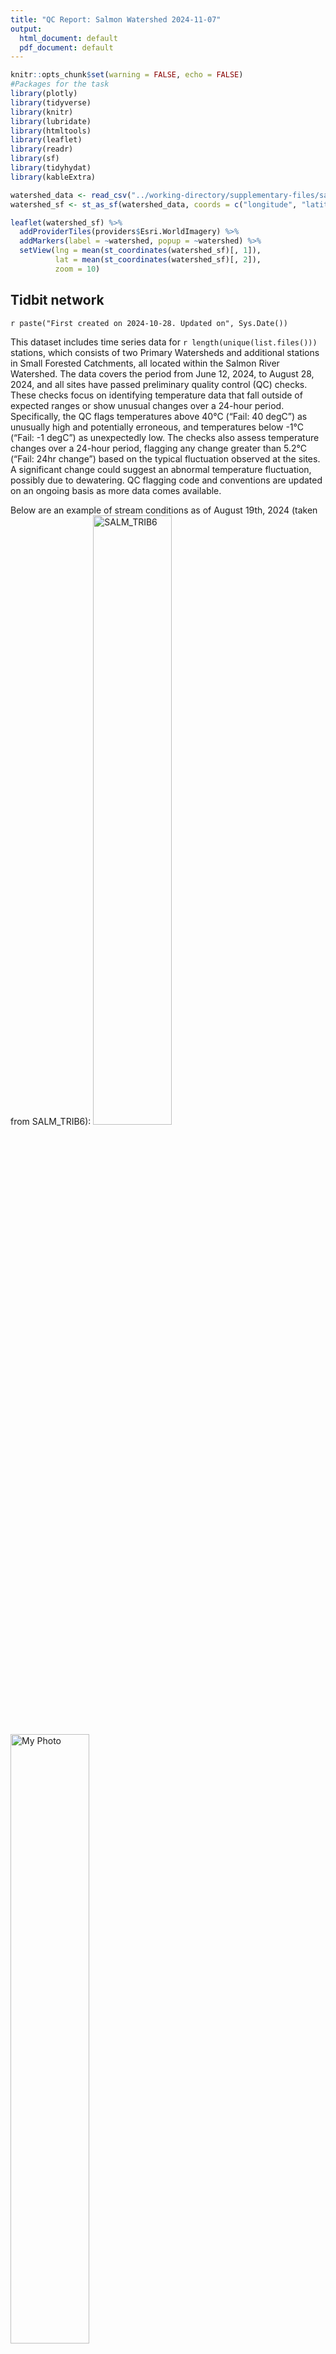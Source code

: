 ```yaml
---
title: "QC Report: Salmon Watershed 2024-11-07"
output:
  html_document: default
  pdf_document: default
---
```



```r
knitr::opts_chunk$set(warning = FALSE, echo = FALSE)
#Packages for the task
library(plotly)
library(tidyverse)
library(knitr)
library(lubridate)
library(htmltools)
library(leaflet)
library(readr)
library(sf)
library(tidyhydat)
library(kableExtra)

```



```r
watershed_data <- read_csv("../working-directory/supplementary-files/salm_trib_coords.csv")
watershed_sf <- st_as_sf(watershed_data, coords = c("longitude", "latitude"), crs = 4326)

```


```r
leaflet(watershed_sf) %>%
  addProviderTiles(providers$Esri.WorldImagery) %>%
  addMarkers(label = ~watershed, popup = ~watershed) %>%
  setView(lng = mean(st_coordinates(watershed_sf)[, 1]),
          lat = mean(st_coordinates(watershed_sf)[, 2]),
          zoom = 10)
```

## Tidbit network 
`r paste("First created on 2024-10-28. Updated on", Sys.Date())`

This dataset includes time series data for `r length(unique(list.files()))` stations, which consists of two Primary Watersheds and additional stations in Small Forested Catchments, all located within the Salmon River Watershed. The data covers the period from June 12, 2024, to August 28, 2024, and all sites have passed preliminary quality control (QC) checks. These checks focus on identifying temperature data that fall outside of expected ranges or show unusual changes over a 24-hour period. Specifically, the QC flags temperatures above 40°C ("Fail: 40 degC") as unusually high and potentially erroneous, and temperatures below -1°C ("Fail: -1 degC") as unexpectedly low. The checks also assess temperature changes over a 24-hour period, flagging any change greater than 5.2°C ("Fail: 24hr change") based on the typical fluctuation observed at the sites. A significant change could suggest an abnormal temperature fluctuation, possibly due to dewatering. QC flagging code and conventions are updated on an ongoing basis as more data comes available. 


Below are an example of stream conditions as of August 19th, 2024 (taken from SALM_TRIB6):
![SALM_TRIB6](../working-directory/supplementary-files/SALM_TRIB1US_20240819.jpg){width=50%}
![My Photo](../working-directory/supplementary-files/SALM_TRIB1US_20240612.jpg){width=50%}

`r paste("First created on 2024-10-28. Updated on", Sys.Date())`


```r
# Ensure the timestamp is in POSIXct format
# Define start timestamp
start_timestamp <- as.POSIXct("2024-05-03 11:00:00", tz = "UTC")

# Fetch the real-time data (assuming this function works)
nc50_wsc <- realtime_ws(
  station_number = c("08HD006","08HD007"),
  parameters = c(46, 5),  # Water temperature (TW - 5), Water level (HGH - 46)
  start_date = start_timestamp,
  end_date = Sys.Date()
)


nc50_wsc$Date <- as.POSIXct(nc50_wsc$Date, tz = "UTC")

# Mapping station IDs to titles
station_titles <- list(
  "08HD007" = "Salmon above Memekay",
  "08HD006" = "Salmon near Sayward"
)

# Filter data for Water Temperature (Parameter 5)
parameter_5_data <- nc50_wsc %>%
  filter(Parameter == "5")  # Water Temperature data (°C)

# Filter data for Water Level (Parameter 46)
parameter_46_data <- nc50_wsc %>%
  filter(Parameter == "46")  # Water Level data (m)


```

#### External Station Data {.tabset}
##### WSC Salmon River near Sayward
```r
# Filter data for Water Level (Parameter 46) for "08HD006"
level_46_08HD006 <- parameter_46_data %>%
  filter(STATION_NUMBER == "08HD006")

# Create a plotly plot for Water Level (m) without ggplot
level_46_08HD006_plotly <- plot_ly(
  data = level_46_08HD006,
  x = ~Date, 
  y = ~Value,
  type = 'scatter', 
  mode = 'lines',
  line = list(color = 'blue'),
  name = "Water Level (m)"
) %>%
  layout(
    title = paste("WSC Water Level Station - Salmon near Sayward", unique(level_46_08HD006$STATION_NUMBER)),
    xaxis = list(title = "Timestamp"),
    yaxis = list(title = "Water Level (m)"),
    template = 'plotly_dark'  # You can adjust the template to your preference
  )

# Display the interactive plot
level_46_08HD006_plotly

```

##### WSC Salmon River above Memekay
```r
# Filter data for Water Level (Parameter 46) for "08HD006"
level_46_08HD007 <- parameter_46_data %>%
  filter(STATION_NUMBER == "08HD007")

# Create a plotly plot for Water Level (m) without ggplot
level_46_08HD007_plotly <- plot_ly(
  data = level_46_08HD007,
  x = ~Date, 
  y = ~Value,
  type = 'scatter', 
  mode = 'lines',
  line = list(color = 'blue'),
  name = "Water Level (m)"
) %>%
  layout(
    title = paste("WSC Water Level Station - Salmon above Memekay", unique(level_46_08HD007$STATION_NUMBER)),
    xaxis = list(title = "Timestamp"),
    yaxis = list(title = "Water Level (m)"),
    template = 'plotly_dark'  # You can adjust the template to your preference
  )

# Display the interactive plot
level_46_08HD007_plotly
```

##### WSC Salmon near Sayward - TW 
```r
# Filter data for Water Level (Parameter 5) for "08HD006"
level_5_08HD006 <- parameter_5_data %>%
  filter(STATION_NUMBER == "08HD006")

# Create a plotly plot for Water Level (m) without ggplot
level_5_08HD006_plotly <- plot_ly(
  data = level_5_08HD006,
  x = ~Date, 
  y = ~Value,
  type = 'scatter', 
  mode = 'lines',
  line = list(color = 'red'),
  name = "Water Temperature (°C)"
) %>%
  layout(
    title = paste("WSC Water Temperature Station - Salmon near Sayward", unique(level_46_08HD007$STATION_NUMBER)),
    xaxis = list(title = "Timestamp"),
    yaxis = list(title = "Water Temperature (°C)"),
    template = 'plotly_dark'  # You can adjust the template to your preference
  )

# Display the interactive plot
level_5_08HD006_plotly
```


```r
library(dplyr)
library(plotly)


library(readr)
library(plotly)

df <- read_csv("../data/external-wx/pcds_data/FLNRO-WMB/FLNRO_WMB_Menzies.csv", 
               col_types = cols(timestamp = col_datetime(format = "%Y-%m-%d %H:%M:%S")))
```

##### NC50 Salmon Weather Station - Air temperature
```r

# Plot for air temperature
air_temp_plot <- plot_ly(df, x = ~timestamp, y = ~air_temp, type = 'scatter', mode = 'lines', 
                         line = list(color = 'brown'), name = "Air Temperature (°C)") %>%
  layout(xaxis = list(title = 'Timestamp'),
         yaxis = list(title = 'Air Temperature (°C)'))
air_temp_plot

```

##### NC50 Salmon Weather Station - Rainfall
```r
# Plot for precipitation
rain_plot <- plot_ly(df, x = ~timestamp, y = ~precipitation, type = 'scatter', mode = 'lines', 
                     line = list(color = 'green'), name = "Precipitation (mm)") %>%
  layout(xaxis = list(title = 'Timestamp'),
         yaxis = list(title = 'Precipitation (mm)'))

rain_plot
```


```r
# Load necessary data
data <- read_csv("../data/salmon-data.csv")
filtered_df <- read_csv("../data/model_filtered.csv")

# Date conversion for both dataframes
data <- data %>% mutate(timestamp = as.POSIXct(timestamp, format = "%Y-%m-%d %H:%M", tz = "UTC"))
filtered_df <- filtered_df %>% mutate(mwat.date = as.POSIXct(mwat.date, format = "%Y-%m-%d %H:%M", tz = "UTC"))
# Convert the data to long format
data_long <- data %>%
  pivot_longer(
    cols = starts_with("salm"),  # Select columns that contain station names
    names_to = "Site",           # New column for station names
    values_to = "Temperature"     # New column for temperature values
  ) %>%
  mutate(Site = str_to_lower(Site))  # Ensure consistent lowercase formatting for matching

# Display structure to verify conversion
str(data_long)
# Define custom color values for stations (same as before)
station_colors <- c(
  "salm_trib9_t1" = "#1f77b4",  
  "salm_trib8_t1" = "#2ca02c",  
  "salm_trib7_t1" = "#d62728",  
  "salm_trib6_t1" = "#ff7f0e",  
  "salm_trib5_t1" = "#9467bd",  
  "salm_trib4_t1" = "#e377c2",  
  "salm_trib3_t1" = "#8c564b",  
  "salm_trib2_t1" = "#7f7f7f",  
  "salm_trib20bt1" = "#bcbd22", 
  "salm_trib1_t1" = "#17becf",  
  "salm_trib19_t1" = "#f0e3f0", 
  "salm_trib17_t1" = "#98df8a", 
  "salm_trib14_t2" = "#c5b0d5", 
  "salm_trib11_t1" = "#ff9896", 
  "salm_trib10_t1" = "#9467bd",  
  "salm_outlet1_t2" = "#c7c7c7",
  "SALM_TRIB10_T1" = "#bcbd22", 
  "SALM_TRIB11_T1" = "#d62728", 
  "SALM_TRIB19_T1" = "#ff7f0e", 
  "SALM_TRIB6_T1" = "#2ca02c", 
  "SALM_TRIB17_T1" = "#9467bd", 
  "SALM_TRIB7_T1" = "#8c564b",  
  "SALM_TRIB8_T1" = "#e377c2",  
  "SALM_TRIB9_T1" = "#1f77b4"
)

# Define custom legend labels for stations (same as before)
custom_legend_labels <- c(
  "salm_trib9_t1" = "Salmon Trib 9", 
  "salm_trib8_t1" = "Salmon Trib 8", 
  "salm_trib7_t1" = "Salmon Trib 7", 
  "salm_trib6_t1" = "Salmon Trib 6", 
  "salm_trib5_t1" = "Salmon Trib 5", 
  "salm_trib4_t1" = "Salmon Trib 4", 
  "salm_trib3_t1" = "Salmon Trib 3", 
  "salm_trib2_t1" = "Salmon Trib 2", 
  "salm_trib20bt1" = "Salmon Trib 20b", 
  "salm_trib1_t1" = "Salmon Trib 1", 
  "salm_trib19_t1" = "Salmon Trib 19", 
  "salm_trib17_t1" = "Salmon Trib 17", 
  "salm_trib14_t2" = "Salmon Trib 14", 
  "salm_trib11_t1" = "Salmon Trib 11", 
  "salm_trib10_t1" = "Salmon Trib 10", 
  "salm_outlet1_t2" = "Salmon Outlet 1")

# Convert both the `station` column and `custom_legend_labels` to lowercase
filtered_df$station <- str_to_lower(filtered_df$station)
station_colors <- setNames(station_colors, str_to_lower(names(station_colors)))
custom_legend_labels <- setNames(custom_legend_labels, str_to_lower(names(custom_legend_labels)))


# Plot the main data as line plot
ggplot_fig <- ggplot(data_long, aes(x = timestamp, y = Temperature, color = Site)) +
  geom_line() +
  labs(
    title = "NC50 Salmon Watershed TW and MWAT Date",
    x = "Date",
    y = "Temperature (°C)"
  ) +
  theme_minimal()

# Add the additional points as colored dots with black outline
ggplot_fig <- ggplot_fig +
  geom_point(data = filtered_df, aes(x = mwat.date, y = mwat, color = station), 
             size = 3, shape = 21, stroke = 1, fill = "black") +  # Fill is white, outline is colored by color
  scale_color_manual(values = station_colors, labels = custom_legend_labels) +  # Apply custom colors and labels
  scale_fill_manual(values = station_colors) +  # Fill the interior of the points with the same color
  guides(color = guide_legend(title = "Station", labels = custom_legend_labels), 
         fill = "none")  # Remove fill from legend

# Convert to interactive plotly plot
interactive_plot_mwat <- ggplotly(ggplot_fig)

```

#### Salmon River Station Data

```r

# Show the interactive plot
interactive_plot_mwat

```


```r

generate_summary_table <- function(data) {
  qc_columns <- grep("_qc$", names(data), value = TRUE)
  
  # Using map_dfr to return a data frame directly (reduces use of rbind)
  summary_table <- map_dfr(qc_columns, function(qc_col) {
    site_name <- gsub("_qc$", "", qc_col)
    data.frame(
      Site = site_name,
      TotalRecords = nrow(data),
      AV_Flags = sum(data[[qc_col]] == "AV: Pass", na.rm = TRUE),
      NonAV_NA_Flags = sum(is.na(data[[qc_col]]) | (data[[qc_col]] != "AV: Pass"), na.rm = TRUE)
    )
  })
  
  return(summary_table)
}

summary_table <- generate_summary_table(df)
print(summary_table)


```



```r
calculate_monthly_summary <- function(data) {
  # Convert timestamp column efficiently
  data <- data %>%
    mutate(timestamp = as.POSIXct(timestamp, format = "%Y-%m-%d %H:%M", tz = "UTC")) %>%
    filter(!is.na(timestamp))
  
  # Select only numeric columns that match temperature patterns
  temp_cols <- grep("^salm_.*_t\\d+$", names(data), value = TRUE)
  
  # Reshape data and calculate statistics using dplyr's summarise()
  data_long <- data %>%
    select(timestamp, all_of(temp_cols)) %>%
    pivot_longer(cols = -timestamp, names_to = "Site", values_to = "Temperature") %>%
    mutate(Site = gsub("salm_", "", Site), Month = floor_date(timestamp, "month"))
  
  monthly_summary <- data_long %>%
    group_by(Site, Month) %>%
    summarise(
      Mean_Temperature = round(mean(Temperature, na.rm = TRUE), 2),
      Min_Temperature = round(min(Temperature, na.rm = TRUE), 2),
      Max_Temperature = round(max(Temperature, na.rm = TRUE), 2),
      Median_Temperature = round(median(Temperature, na.rm = TRUE), 2),
      SD_Temperature = round(sd(Temperature, na.rm = TRUE), 2),
      .groups = 'drop'
    ) %>%
    arrange(Site, Month)
  
  return(monthly_summary)
}

df <- read_csv("../data/salmon-data.csv")
monthly_summary <- calculate_monthly_summary(df)
write_csv(monthly_summary, "monthly_summary_salmon.csv")

```


```r
monthly_summary %>%
  kable("html", caption = "Monthly Temperature Summary Statistics by Site") %>%
  kable_styling("striped", full_width = FALSE) %>%
  column_spec(1, bold = TRUE) %>%
  column_spec(3:7, width = "8em")
```



rmarkdown::render("C:/Users/Emily/Documents/git-repos/wx-tools/NC50-data-qc/scripts/salmon.Rmd", output_format = "html_document")